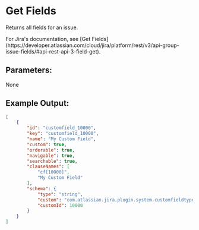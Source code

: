 
# Get Fields

Returns all fields for an issue.

<Callout type="info">
    For Jira's documentation, see [Get Fields](https://developer.atlassian.com/cloud/jira/platform/rest/v3/api-group-issue-fields/#api-rest-api-3-field-get).
</Callout>

## Parameters:

None

## Example Output:

```json
[
    {
        "id": "customfield_10000",
        "key": "customfield_10000",
        "name": "My Custom Field",
        "custom": true,
        "orderable": true,
        "navigable": true,
        "searchable": true,
        "clauseNames": [
            "cf[10000]",
            "My Custom Field"
        ],
        "schema": {
            "type": "string",
            "custom": "com.atlassian.jira.plugin.system.customfieldtypes:textarea",
            "customId": 10000
        }
    }
]

